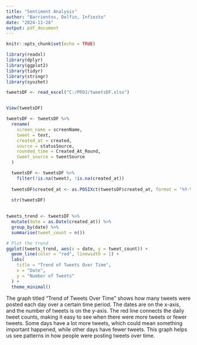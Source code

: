 ```yaml
---
title: "Sentiment Analysis"
author: "Barrientos, Delfin, Infiesto"
date: "2024-11-28"
output: pdf_document
---
```


```r
knitr::opts_chunk$set(echo = TRUE)
```

```r
library(readxl)
library(dplyr)
library(ggplot2)
library(tidyr)
library(stringr)
library(syuzhet)

tweetsDF <- read_excel("C:/PROJ/tweetsDF.xlsx")


View(tweetsDF)

tweetsDF <- tweetsDF %>% 
  rename(
    screen_name = screenName,
    tweet = text,
    created_at = created,
    source = statusSource,
    rounded_time = Created_At_Round,
    tweet_source = tweetSource
  )

  tweetsDF <- tweetsDF %>%
    filter(!is.na(tweet), !is.na(created_at))
  
  tweetsDF$created_at <- as.POSIXct(tweetsDF$created_at, format = "%Y-%m-%d %H:%M:%S")

  str(tweetsDF)
  
  
tweets_trend <- tweetsDF %>%
  mutate(date = as.Date(created_at)) %>%
  group_by(date) %>%
  summarise(tweet_count = n())

# Plot the trend
ggplot(tweets_trend, aes(x = date, y = tweet_count)) +
  geom_line(color = "red", linewidth = 1) +
  labs(
    title = "Trend of Tweets Over Time",
    x = "Date",
    y = "Number of Tweets"
  ) +
  theme_minimal()

```
The graph titled "Trend of Tweets Over Time" shows how many tweets were posted each day over a certain time period. The dates are on the x-axis, and the number of tweets is on the y-axis. The red line connects the daily tweet counts, making it easy to see when there were more tweets or fewer tweets. Some days have a lot more tweets, which could mean something important happened, while other days have fewer tweets. This graph helps us see patterns in how people were posting tweets over time.



